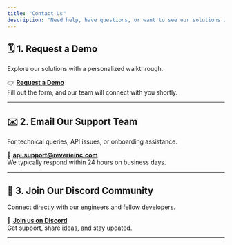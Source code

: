 ```yaml
---
title: "Contact Us"
description: "Need help, have questions, or want to see our solutions in action? We’re here to help. Choose any of the following ways to reach out to our team:"
---
```


## 🗓️ 1. Request a Demo

Explore our solutions with a personalized walkthrough.

👉 [**Request a Demo**](https://reverieinc.com/request-demo)  
Fill out the form, and our team will connect with you shortly.

---

## ✉️ 2. Email Our Support Team

For technical queries, API issues, or onboarding assistance.

📧 [**api.support@reverieinc.com**](mailto:api.support@reverieinc.com)  
We typically respond within 24 hours on business days.

---

## 💬 3. Join Our Discord Community

Connect directly with our engineers and fellow developers.

🔗 [**Join us on Discord**](https://discord.com/invite/ba8TT9UYfu)  
Get support, share ideas, and stay updated.

---
